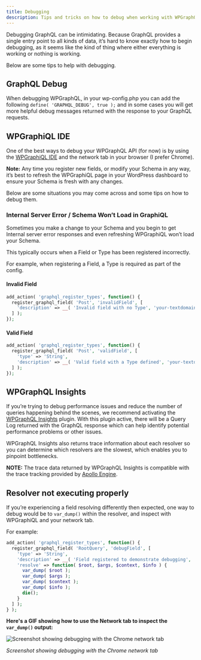 ```yaml
---
title: Debugging
description: Tips and tricks on how to debug when working with WPGraphQL
---
```


Debugging GraphQL can be intimidating. Because GraphQL provides a single entry point to all kinds
of data, it’s hard to know exactly how to begin debugging, as it seems like the kind of thing where
either everything is working or nothing is working.

Below are some tips to help with debugging.

## GraphQL Debug

When debugging WPGraphQL, in your wp-config.php you can add the following
`define( 'GRAPHQL_DEBUG', true );` and in some cases you will get more helpful debug messages
returned with the response to your GraphQL requests.


## WPGraphiQL IDE

One of the best ways to debug your WPGraphQL API (for now) is by using the [WPGraphiQL IDE](https://wpgraphql.wpengine.com/docs/extensions/wpgraphiql/)
and the network tab in your browser (I prefer Chrome).

<Note>
<strong>Note:</strong> Any time you register new fields, or modify your Schema in any way, it’s best
to refresh the WPGraphiQL page in your WordPress dashboard to ensure your Schema is fresh with any
changes.
</Note>

Below are some situations you may come across and some tips on how to debug them.

### Internal Server Error / Schema Won’t Load in GraphiQL

Sometimes you make a change to your Schema and you begin to get Internal server error responses and
even refreshing WPGraphiQL won’t load your Schema.

This typically occurs when a Field or Type has been registered incorrectly.

For example, when registering a Field, a Type is required as part of the config.

#### Invalid Field

```php
add_action( 'graphql_register_types', function() {
  register_graphql_field( 'Post', 'invalidField', [
    'description' => __( 'Invalid field with no Type', 'your-textdomain' ),
  ] );
});
```

#### Valid Field
```php
add_action( 'graphql_register_types', function() {
  register_graphql_field( 'Post', 'validField', [
    'type' => 'String',
    'description' => __( 'Valid field with a Type defined', 'your-textdomain' ),
  ] );
});
```

## WPGraphQL Insights

If you’re trying to debug performance issues and reduce the number of queries happening behind the
scenes, we recommend activating the [WPGraphQL Insights](https://github.com/wp-graphql/wp-graphql-insights)
plugin. With this plugin active, there will be a Query Log returned with the GraphQL response which
can help identify potential performance problems or other issues.

WPGraphQL Insights also returns trace information about each resolver so you can determine which
resolvers are the slowest, which enables you to pinpoint bottlenecks.

<Note>
<strong>NOTE:</strong> The trace data returned by WPGraphQL Insights is compatible with the trace
tracking provided by <a href="https://www.apollographql.com/engine/">Apollo Engine</a>.
</Note>

## Resolver not executing properly
If you’re experiencing a field resolving differently then expected, one way to debug would be to
`var_dump()` within the resolver, and inspect with WPGraphiQL and your network tab.

For example:

```php
add_action( 'graphql_register_types', function() {
  register_graphql_field( 'RootQuery', 'debugField', [
    'type' => 'String',
    'description' => __( 'Field registered to demonstrate debugging', 'wp-graphql' ),
    'resolve' => function( $root, $args, $context, $info ) {
      var_dump( $root );
      var_dump( $args );
      var_dump( $context );
      var_dump( $info );
      die();
    }
  ] );
} );
```

**Here's a GIF showing how to use the Network tab to inspect the `var_dump()` output:**

![Screenshot showing debugging with the Chrome network tab](../../images/wpgraphql-debug-with-network-tab.gif)

_Screenshot showing debugging with the Chrome network tab_
